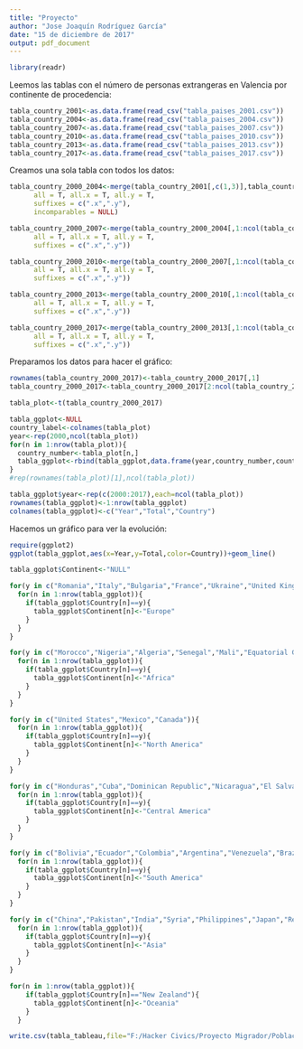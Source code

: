 ```yaml
---
title: "Proyecto"
author: "Jose Joaquín Rodríguez García"
date: "15 de diciembre de 2017"
output: pdf_document
---
```


```r
library(readr)
```

Leemos las tablas con el número de personas extrangeras en Valencia por continente de procedencia: 

```r
tabla_country_2001<-as.data.frame(read_csv("tabla_paises_2001.csv"))
tabla_country_2004<-as.data.frame(read_csv("tabla_paises_2004.csv"))
tabla_country_2007<-as.data.frame(read_csv("tabla_paises_2007.csv"))
tabla_country_2010<-as.data.frame(read_csv("tabla_paises_2010.csv"))
tabla_country_2013<-as.data.frame(read_csv("tabla_paises_2013.csv"))
tabla_country_2017<-as.data.frame(read_csv("tabla_paises_2017.csv"))
```

Creamos una sola tabla con todos los datos:

```r
tabla_country_2000_2004<-merge(tabla_country_2001[,c(1,3)],tabla_country_2004, by = "X1",
      all = T, all.x = T, all.y = T,
      suffixes = c(".x",".y"),
      incomparables = NULL)
```

```r
tabla_country_2000_2007<-merge(tabla_country_2000_2004[,1:ncol(tabla_country_2000_2004)-1],tabla_country_2007, by = "X1",
      all = T, all.x = T, all.y = T,
      suffixes = c(".x",".y"))
```

```r
tabla_country_2000_2010<-merge(tabla_country_2000_2007[,1:ncol(tabla_country_2000_2007)-1],tabla_country_2010, by = "X1",
      all = T, all.x = T, all.y = T,
      suffixes = c(".x",".y"))
```

```r
tabla_country_2000_2013<-merge(tabla_country_2000_2010[,1:ncol(tabla_country_2000_2010)-1],tabla_country_2013, by = "X1",
      all = T, all.x = T, all.y = T,
      suffixes = c(".x",".y"))
```

```r
tabla_country_2000_2017<-merge(tabla_country_2000_2013[,1:ncol(tabla_country_2000_2013)],tabla_country_2017, by = "X1",
      all = T, all.x = T, all.y = T,
      suffixes = c(".x",".y"))
```


Preparamos los datos para hacer el gráfico:


```r
rownames(tabla_country_2000_2017)<-tabla_country_2000_2017[,1]
tabla_country_2000_2017<-tabla_country_2000_2017[2:ncol(tabla_country_2000_2017)]
```

```r
tabla_plot<-t(tabla_country_2000_2017)
```

```r
tabla_ggplot<-NULL
country_label<-colnames(tabla_plot)
year<-rep(2000,ncol(tabla_plot))
for(n in 1:nrow(tabla_plot)){
  country_number<-tabla_plot[n,]
  tabla_ggplot<-rbind(tabla_ggplot,data.frame(year,country_number,country_label))
}
#rep(rownames(tabla_plot)[1],ncol(tabla_plot))
```

```r
tabla_ggplot$year<-rep(c(2000:2017),each=ncol(tabla_plot))
rownames(tabla_ggplot)<-1:nrow(tabla_ggplot)
colnames(tabla_ggplot)<-c("Year","Total","Country")
```

Hacemos un gráfico para ver la evolución:

```r
require(ggplot2)
ggplot(tabla_ggplot,aes(x=Year,y=Total,color=Country))+geom_line()
```

```r
tabla_ggplot$Continent<-"NULL"

for(y in c("Romania","Italy","Bulgaria","France","Ukraine","United Kingdom","Russia","Germany","Armenia","Poland","Portugal","Netherlands","Lithuania","Ireland","Belgium","Hungary","Georgia","Sweden","Czech Republic","Moldova","Latvia","Austria","Greece","Swiss","Albania","Denmark","Slovakia")){
  for(n in 1:nrow(tabla_ggplot)){
    if(tabla_ggplot$Country[n]==y){
      tabla_ggplot$Continent[n]<-"Europe"
    }
  }
}
```

```r
for(y in c("Morocco","Nigeria","Algeria","Senegal","Mali","Equatorial Guinea","Ghana","Republic of Guinea","Cameroon","Egypt","Libya","Liberia","Mauritania","Sierra Leone")){
  for(n in 1:nrow(tabla_ggplot)){
    if(tabla_ggplot$Country[n]==y){
      tabla_ggplot$Continent[n]<-"Africa"
    }
  }
}
```

```r
for(y in c("United States","Mexico","Canada")){
  for(n in 1:nrow(tabla_ggplot)){
    if(tabla_ggplot$Country[n]==y){
      tabla_ggplot$Continent[n]<-"North America"
    }
  }
}
```

```r
for(y in c("Honduras","Cuba","Dominican Republic","Nicaragua","El Salvador","Guatemala","Panama")){
  for(n in 1:nrow(tabla_ggplot)){
    if(tabla_ggplot$Country[n]==y){
      tabla_ggplot$Continent[n]<-"Central America"
    }
  }
}
```

```r
for(y in c("Bolivia","Ecuador","Colombia","Argentina","Venezuela","Brazil","Paraguay","Uruguay","Peru","Chile")){
  for(n in 1:nrow(tabla_ggplot)){
    if(tabla_ggplot$Country[n]==y){
      tabla_ggplot$Continent[n]<-"South America"
    }
  }
}
```

```r
for(y in c("China","Pakistan","India","Syria","Philippines","Japan","Republic of Korea","Bangladesh","Lebanon","Jordan")){
  for(n in 1:nrow(tabla_ggplot)){
    if(tabla_ggplot$Country[n]==y){
      tabla_ggplot$Continent[n]<-"Asia"
    }
  }
}
```

```r
for(n in 1:nrow(tabla_ggplot)){
    if(tabla_ggplot$Country[n]=="New Zealand"){
      tabla_ggplot$Continent[n]<-"Oceania"
    }
  }
```

```r
write.csv(tabla_tableau,file="F:/Hacker Civics/Proyecto Migrador/Población extranjera/Tablas creadas/tabla_paises_regiones_val.csv",fileEncoding = "latin1",row.names=F)
```